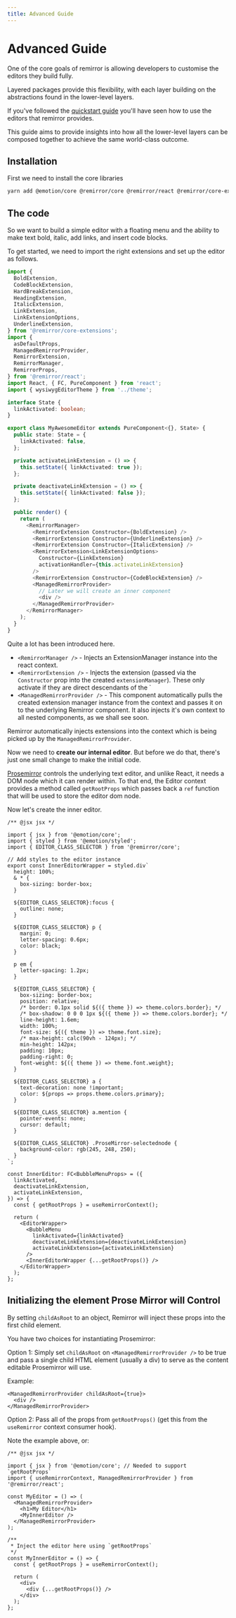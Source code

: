 ```yaml
---
title: Advanced Guide
---
```


# Advanced Guide

One of the core goals of remirror is allowing developers to customise the editors they build fully.

Layered packages provide this flexibility, with each layer building on the abstractions found in the lower-level layers.

If you've followed the [quickstart guide](/guides/quickstart) you'll have seen how to use the editors that remirror provides.

This guide aims to provide insights into how all the lower-level layers can be composed together to achieve the same world-class outcome.

## Installation

First we need to install the core libraries

```bash
yarn add @emotion/core @remirror/core @remirror/react @remirror/core-extensions
```

## The code

So we want to build a simple editor with a floating menu and the ability to make text bold, italic, add links, and insert code blocks.

To get started, we need to import the right extensions and set up the editor as follows.

```ts
import {
  BoldExtension,
  CodeBlockExtension,
  HardBreakExtension,
  HeadingExtension,
  ItalicExtension,
  LinkExtension,
  LinkExtensionOptions,
  UnderlineExtension,
} from '@remirror/core-extensions';
import {
  asDefaultProps,
  ManagedRemirrorProvider,
  RemirrorExtension,
  RemirrorManager,
  RemirrorProps,
} from '@remirror/react';
import React, { FC, PureComponent } from 'react';
import { wysiwygEditorTheme } from '../theme';

interface State {
  linkActivated: boolean;
}

export class MyAwesomeEditor extends PureComponent<{}, State> {
  public state: State = {
    linkActivated: false,
  };

  private activateLinkExtension = () => {
    this.setState({ linkActivated: true });
  };

  private deactivateLinkExtension = () => {
    this.setState({ linkActivated: false });
  };

  public render() {
    return (
      <RemirrorManager>
        <RemirrorExtension Constructor={BoldExtension} />
        <RemirrorExtension Constructor={UnderlineExtension} />
        <RemirrorExtension Constructor={ItalicExtension} />
        <RemirrorExtension<LinkExtensionOptions>
          Constructor={LinkExtension}
          activationHandler={this.activateLinkExtension}
        />
        <RemirrorExtension Constructor={CodeBlockExtension} />
        <ManagedRemirrorProvider>
          // Later we will create an inner component
          <div />
        </ManagedRemirrorProvider>
      </RemirrorManager>
    );
  }
}
```

Quite a lot has been introduced here.

- `<RemirrorManager />` - Injects an ExtensionManager instance into the react context.
- `<RemirrorExtension />` - Injects the extension (passed via the `Constructor` prop into the created `extensionManager`). These only activate if they are direct descendants of the `<RemirrorManager />
- `<ManagedRemirrorProvider />` - This component automatically pulls the created extension manager instance from the context and passes it on to the underlying Remirror component. It also injects it's own context to all nested components, as we shall see soon.

Remirror automatically injects extensions into the context which is being picked up by the `ManagedRemirrorProvider`.

Now we need to **create our internal editor**. But before we do that, there's just one small change to make the initial code.

[Prosemirror](http://prosemirror.net/) controls the underlying text editor, and unlike React, it needs a DOM node which it can render within. To that end, the Editor context provides a method called `getRootProps` which passes back a `ref` function that will be used to store the editor dom node.

Now let's create the inner editor.

```tsx
/** @jsx jsx */

import { jsx } from '@emotion/core';
import { styled } from '@emotion/styled';
import { EDITOR_CLASS_SELECTOR } from '@remirror/core';

// Add styles to the editor instance
export const InnerEditorWrapper = styled.div`
  height: 100%;
  & * {
    box-sizing: border-box;
  }

  ${EDITOR_CLASS_SELECTOR}:focus {
    outline: none;
  }

  ${EDITOR_CLASS_SELECTOR} p {
    margin: 0;
    letter-spacing: 0.6px;
    color: black;
  }

  p em {
    letter-spacing: 1.2px;
  }

  ${EDITOR_CLASS_SELECTOR} {
    box-sizing: border-box;
    position: relative;
    /* border: 0.1px solid ${({ theme }) => theme.colors.border}; */
    /* box-shadow: 0 0 0 1px ${({ theme }) => theme.colors.border}; */
    line-height: 1.6em;
    width: 100%;
    font-size: ${({ theme }) => theme.font.size};
    /* max-height: calc(90vh - 124px); */
    min-height: 142px;
    padding: 10px;
    padding-right: 0;
    font-weight: ${({ theme }) => theme.font.weight};
  }

  ${EDITOR_CLASS_SELECTOR} a {
    text-decoration: none !important;
    color: ${props => props.theme.colors.primary};
  }

  ${EDITOR_CLASS_SELECTOR} a.mention {
    pointer-events: none;
    cursor: default;
  }

  ${EDITOR_CLASS_SELECTOR} .ProseMirror-selectednode {
    background-color: rgb(245, 248, 250);
  }
`;

const InnerEditor: FC<BubbleMenuProps> = ({
  linkActivated,
  deactivateLinkExtension,
  activateLinkExtension,
}) => {
  const { getRootProps } = useRemirrorContext();

  return (
    <EditorWrapper>
      <BubbleMenu
        linkActivated={linkActivated}
        deactivateLinkExtension={deactivateLinkExtension}
        activateLinkExtension={activateLinkExtension}
      />
      <InnerEditorWrapper {...getRootProps()} />
    </EditorWrapper>
  );
};
```

## Initializing the element Prose Mirror will Control

By setting `childAsRoot` to an object, Remirror will inject these props into the first child element.

You have two choices for instantiating Prosemirror:

Option 1: Simply set `childAsRoot` on `<ManagedRemirrorProvider />` to be true and pass a single child HTML element (usually a div) to serve as the content editable Prosemirror will use.

Example:

```tsx
<ManagedRemirrorProvider childAsRoot={true}>
  <div />
</ManagedRemirrorProvider>
```

Option 2: Pass all of the props from `getRootProps()` (get this from the `useRemirror` context consumer hook).

Note the example above, or:

```tsx
/** @jsx jsx */

import { jsx } from '@emotion/core'; // Needed to support `getRootProps`
import { useRemirrorContext, ManagedRemirrorProvider } from '@remirror/react';

const MyEditor = () => (
  <ManagedRemirrorProvider>
    <h1>My Editor</h1>
    <MyInnerEditor />
  </ManagedRemirrorProvider>
);

/**
 * Inject the editor here using `getRootProps`
 */
const MyInnerEditor = () => {
  const { getRootProps } = useRemirrorContext();

  return (
    <div>
      <div {...getRootProps()} />
    </div>
  );
};
```
